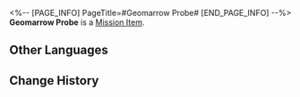 <%-- [PAGE_INFO]
PageTitle=#Geomarrow Probe#
[END_PAGE_INFO] --%>
{{Item Infobox
|id          = 140104
|image       = Item Geomarrow Probe.png
|type        = Mission Item
|invCategory = Missions
|rarity      = 3
|effect      = 
|description = Rare relic from ancient times. Can be used with intricate Old World instruments.
}}
{{Description|''"A way for vagrants to trade... an auction sounds like a good idea."''}}
'''Geomarrow Probe''' is a [[Mission Item]].

==Other Languages==
{{Other Languages
|en   = Geomarrow Probe
|zhs  = 地髓探针
|zht  = 地髓探針
|ja   = 地髄探針
|ko   = 지오매로우 탐침
|es   = Sonda de geomédula
|fr   = Sonde à géomoelle
|ru   = Зонд для поиска геосущности
|th   = เข็มสำรวจ Geomarrow
|vi   = Đầu Dò Tủy Ngầm
|de   = Geomark-Sonde
|id   = Jarum Pendeteksi Geomarrow
|pt   = Sonda de Geoessência
}}

==Change History==
{{Change History|2.0}}